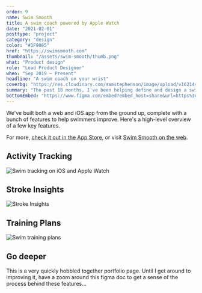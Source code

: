 ```yaml
---
order: 9
name: Swim Smooth
title: A swim coach powered by Apple Watch
date: "2021-02-01"
posttype: "project"
category: "design"
color: "#1F9085"
href: "https://swimsmooth.com"
thumbnail: "/assets/swim-smooth/thumb.png"
what: "Product design"
role: "Lead Product Designer"
when: "Sep 2019 – Present"
headline: "A swim coach on your wrist"
coverbg: "https://res.cloudinary.com/samstephenson/image/upload/v1621441932/Swim_Smooth-23-doctored_zgfdt9.jpg"
summary: "The past 18 months, I've been helping define and design a swim coaching app with Swim Smooth. Talking with users to understand what we should build, prototyping new features, and seeing them through to production on our web and iOS platforms"
bottomEmbed: "https://www.figma.com/embed?embed_host=share&url=https%3A%2F%2Fwww.figma.com%2Ffile%2FcmJNZt0sYo1QlfLmCO1SQ1%2FSwim-Smooth-case-study%3Fnode-id%3D0%253A1"
---
```


We've built both a web and iOS app from the ground up, complete with a bunch of features to help swimmers improve. Here's a high-level overview of a few key features.

For more, [check it out in the App Store](https://apps.apple.com/gb/app/swim-smooth/id1516271521), or visit [Swim Smooth on the web](https://swimsmooth.com).

## Activity Tracking

![Swim tracking on iOS and Apple Watch](/v1621441454/activity_zywqod.png)

## Stroke Insights

![Stroke Insights](/v1621441453/insights_fyowmm.png)

## Training Plans

![Swim training plans](/v1621441455/plans_nkdgil.png)

## Go deeper

This is a very quickly hobbled together portfolio page. Until I get around to improving it, have a zoom around this figma doc to get a sense of the process behind these features…
